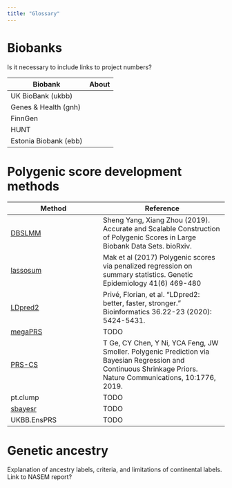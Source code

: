 ```yaml
---
title: "Glossary"
---
```


# Biobanks

Is it necessary to include links to project numbers? 

| Biobank | About |
| ------- | ----- |
| UK BioBank (ukbb) | |
| Genes & Health (gnh) | |
| FinnGen | |
| HUNT | |
| Estonia Biobank (ebb) | |

# Polygenic score development methods

| Method | Reference |
| ------   | --------  |
| [DBSLMM](https://biostat0903.github.io/DBSLMM/) | Sheng Yang, Xiang Zhou (2019). Accurate and Scalable Construction of Polygenic Scores in Large Biobank Data Sets. bioRxiv. |
| [lassosum](https://github.com/tshmak/lassosum/) | Mak et al (2017) Polygenic scores via penalized regression on summary statistics. Genetic Epidemiology 41(6) 469-480 |
| [LDpred2](https://github.com/privefl/bigsnpr) | Privé, Florian, et al. "LDpred2: better, faster, stronger." Bioinformatics 36.22-23 (2020): 5424-5431. |
| [megaPRS](https://dougspeed.com/megaprs/) | TODO |
| [PRS-CS](https://github.com/getian107/PRScs) | T Ge, CY Chen, Y Ni, YCA Feng, JW Smoller. Polygenic Prediction via Bayesian Regression and Continuous Shrinkage Priors. Nature Communications, 10:1776, 2019. |
| pt.clump | TODO |
| [sbayesr](https://cnsgenomics.com/software/gctb/) | TODO |
| UKBB.EnsPRS | TODO |

# Genetic ancestry

Explanation of ancestry labels, criteria, and limitations of continental labels. Link to NASEM report?